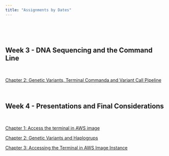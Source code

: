 ```yaml
---
title: "Assignments by Dates"
---
```


\

\

## **Week 3 - DNA Sequencing and the Command Line**



\

<a href="exercises/exercises#chapter-2-command-line-or-terminal" > Chapter 2: Genetic Variants, Terminal Commanda and Variant Call Pipeline</a>



\

## **Week 4 - Presentations and Final Considerations**


\
          
<a href="exercises/exercises#chapter-2-command-line-or-terminal" > Chapter 1: Access the terminal in AWS image</a>

          
<a href="exercises/exercises#chapter-1-genetic-variants-and-haplogroups" > Chapter 2: Genetic Variants and Haplogrups</a>


<a href="exercises/exercises#chapter-3-accessing-the-terminal-in-aws-image-instance" > Chapter 3: Accessing the Terminal in AWS Image Instance</a>

